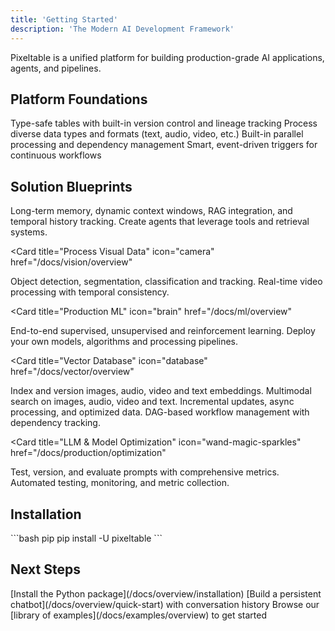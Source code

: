 ```yaml
---
title: 'Getting Started'
description: 'The Modern AI Development Framework'
---
```


<Note>
 Pixeltable is a unified platform for building production-grade AI applications, agents, and pipelines.
</Note>

## Platform Foundations

<CardGroup cols={2}>
  <Card title="Persistent Versioned Storage" icon="database" href="/docs/fundamentals/tables-and-operations">
    Type-safe tables with built-in version control and lineage tracking
  </Card>

  <Card title="Multimodal Processing" icon="film" href="/docs/fundamentals/processing">
    Process diverse data types and formats (text, audio, video, etc.)
  </Card>

  <Card title="Graph Orchestration" icon="diagram-project" href="/docs/fundamentals/orchestration">
    Built-in parallel processing and dependency management
  </Card>

  <Card title="Incremental Updates" icon="rotate" href="/docs/fundamentals/updates">
    Smart, event-driven triggers for continuous workflows
  </Card>
</CardGroup>

## Solution Blueprints

<CardGroup cols={2}>
<Card 
  title="Build AI Agents" 
  icon="robot"
  href="/docs/agents/overview"
>
  <CardGroup cols={1}>
   <Card title="Conversation & Memory" href="/docs/agents/chat">
     Long-term memory, dynamic context windows, RAG integration, and temporal history tracking.
   </Card>
    <Card title="Agents" href="/docs/agents/tools">
      Create agents that leverage tools and retrieval systems.
    </Card>  
  </CardGroup>
</Card>

<Card 
  title="Process Visual Data" 
  icon="camera"
  href="/docs/vision/overview"
>
  <CardGroup cols={1}>
    <Card title="Image Understanding" href="/docs/vision/images">
      Object detection, segmentation, classification and tracking.
    </Card>
    <Card title="Video Analysis" href="/docs/vision/video">
      Real-time video processing with temporal consistency.
    </Card>
  </CardGroup>
</Card>

<Card 
  title="Production ML" 
  icon="brain"
  href="/docs/ml/overview"
>
  <CardGroup cols={1}>
    <Card title="MLOps Pipeline" href="/docs/ml/traditional">
      End-to-end supervised, unsupervised and reinforcement learning.
    </Card>
    <Card title="Custom Models" href="/docs/ml/custom">
      Deploy your own models, algorithms and processing pipelines.
    </Card>
  </CardGroup>
</Card>

<Card 
  title="Vector Database" 
  icon="database"
  href="/docs/vector/overview"
>
  <CardGroup cols={1}>
    <Card title="Multimodal Storage" href="/docs/vector/storage">
      Index and version images, audio, video and text embeddings.
    </Card>
    <Card title="Advanced Search" href="/docs/vector/search">
      Multimodal search on images, audio, video and text.
    </Card>
  </CardGroup>
</Card>
</CardGroup>

<CardGroup cols={2}>
 <Card 
   title="Automated Computation" 
   icon="diagram-project"
   href="/docs/production/pipeline"
 >
   <CardGroup cols={1}>
     <Card title="Event Processing" href="/docs/production/events">
       Incremental updates, async processing, and optimized data.
     </Card>
     <Card title="Pipeline Orchestration" href="/docs/production/orchestration">
       DAG-based workflow management with dependency tracking.
     </Card>
   </CardGroup>
 </Card>

 <Card 
   title="LLM & Model Optimization" 
   icon="wand-magic-sparkles"
   href="/docs/production/optimization"
 >
   <CardGroup cols={1}>
     <Card title="Prompt Engineering" href="/docs/production/prompts">
       Test, version, and evaluate prompts with comprehensive metrics.
     </Card>
     <Card title="Performance Evaluation" href="/docs/production/evaluation">
       Automated testing, monitoring, and metric collection.
     </Card>
   </CardGroup>
 </Card>
</CardGroup>

## Installation

<CodeGroup>
```bash pip
pip install -U pixeltable
```
</CodeGroup>

## Next Steps

<Steps>
  <Step title="Installation" icon="download">
    [Install the Python package](/docs/overview/installation)
  </Step>
  
  <Step title="Quick Start" icon="play">
    [Build a persistent chatbot](/docs/overview/quick-start) with conversation history
  </Step>
  
  <Step title="Explore Examples" icon="lightbulb">
    Browse our [library of examples](/docs/examples/overview) to get started
  </Step>
</Steps>